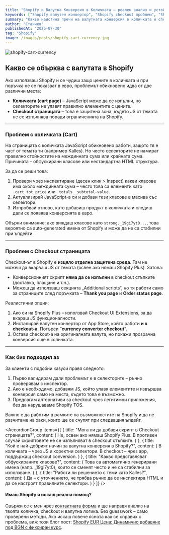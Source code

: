 ```yaml
---
title: "Shopify и Валутна Конверсия в Количката – реален анализ и устойчиво решение"
keywords: ["Shopify валутен конвертор", "Shopify checkout проблем", "Shopify subtotal EUR", "Shopify обфускирани класове", "Shopify JS checkout"]
summary: "Какво наистина пречи на валутната конверсия в количката и checkout-а в Shopify – практически съвети от опит с Kalles и други теми."
author: "Станчев"
publishedAt: "2025-07-30"
tag: "Shopify"
image: /images/posts/shopify-cart-currency.jpg
---
```


![shopify-cart-currency](/images/posts/shopify-cart-currency.jpg)

<Feedback
  title="Важно за Shopify"
  description="Ако имаш проблем с липсваща конверсия в EUR в количката или checkout-а, виж как подхождам към анализа и решението."
/>

<h2 id="shopify-valutna-konversia">Какво се обърква с валутата в Shopify</h2>

<p>Ако използваш Shopify и се чудиш защо цените в количката и при поръчка не се показват в евро, проблемът обикновено идва от две различни места:</p>

<ul>
  <li><strong>Количката (cart page)</strong> – JavaScript може да се изпълни, но селекторите не улавят правилно елементите с цените.</li>
  <li><strong>Checkout страницата</strong> – това е защитена зона, където JS от темата не се изпълнява поради ограниченията на Shopify.</li>
</ul>

---

<h3 id="cart-problem">Проблем с количката (Cart)</h3>

<p>На страницата с количката JavaScript обикновено работи, защото тя е част от темата ти (например Kalles). Но често селекторите не намират правилно стойностите на междинната сума или крайната сума. Причината – обфускирани класове или нестандартна HTML структура.</p>

<p>За да се реши това:</p>

<ol>
  <li>Провери чрез инспектиране (десен клик > Inspect) какви класове има около междинната сума – често това са елементи като <code>.cart_tot_price</code> или <code>.totals__subtotal-value</code>.</li>
  <li>Актуализирай JavaScript-а си и добави тези класове в масива със селектори.</li>
  <li>Изпробвай отново, като добавиш продукт в количката и следиш дали се появява конверсията в евро.</li>
</ol>

<p>Обърни внимание: ако виждаш класове като <code>strong._19gi7yt0...</code>, това вероятно са auto-generated имена от Shopify и може да не са стабилни при ъпдейти.</p>

---

<h3 id="checkout-problem">Проблем с Checkout страницата</h3>

<p>Checkout-ът в Shopify е <strong>изцяло отделна защитена среда</strong>. Там не можеш да вкарваш JS от темата (освен ако нямаш Shopify Plus). Затова:</p>

<ul>
  <li>Конверсионният скрипт <strong>няма да се изпълни</strong> в checkout стъпките (доставка, плащане и т.н.).</li>
  <li>Можеш да използваш секцията „Additional scripts“, но тя работи само за страниците след поръчката – <strong>Thank you page</strong> и <strong>Order status page</strong>.</li>
</ul>

<p>Реалистични опции:</p>

<ol>
  <li>Ако си на Shopify Plus – използвай Checkout UI Extensions, за да вкараш JS функционалности.</li>
  <li>Инсталирай валутен конвертор от App Store, който работи <strong>и в checkout-а</strong>. Потърси “<strong>currency converter checkout</strong>”.</li>
  <li>Остави checkout-а на оригиналната валута, но покажи прозрачна конверсия още в количката.</li>
</ol>

---

<h3 id="praktika">Как бих подходил аз</h3>

<p>За клиенти с подобни казуси правя следното:</p>

<ol>
  <li>Първо валидирам дали проблемът е в селекторите – ръчно проверявам с инспектор.</li>
  <li>Ако е необходимо, добавям JS, който улавя елементите и извършва конверсия само на места, където това е възможно.</li>
  <li>Предлагам алтернативи за checkout чрез легитимни приложения, без да нарушаваме Shopify TOS.</li>
</ol>

<p>Важно е да работим в рамките на възможностите на Shopify и да не разчитаме на хаки, които ще се счупят при следващия ъпдейт.</p>

<AccordionGroup
  items={[
    {
      title: "Мога ли да добавя скрипт в Checkout страницата?",
      content: (
        <Text onBackground="neutral-weak">
          Не, освен ако нямаш Shopify Plus. В противен случай скриптовете не се изпълняват в checkout стъпките.
        </Text>
      )
    },
    {
      title: "Кой е най-добрият начин за валутна конверсия в Shopify?",
      content: (
        <Text onBackground="neutral-weak">
          В количката – чрез JS и коректни селектори. В checkout – чрез app, поддържащ checkout conversion.
        </Text>
      )
    },
    {
      title: "Какво представляват обфускираните класове?",
      content: (
        <Text onBackground="neutral-weak">
          Това са автоматично генерирани имена (напр. _19gi7yt0), които се сменят често и не са стабилни за използване.
        </Text>
      )
    },
    {
      title: "Работи ли решението с теми като Kalles?",
      content: (
        <Text onBackground="neutral-weak">
          Да – с уточнението, че трябва ръчно да се инспектира HTML и да се настроят правилните селектори.
        </Text>
      )
    }
  ]}
/>

<h4 id="kontakt">Имаш Shopify и искаш реална помощ?</h4>

<p>
Свържи се с мен чрез <a href="https://stanchev.bg/kontakti" rel="noopener">контактната форма</a> и ще направя анализ на твоята количка, checkout и валутна логика. Без guesswork – само проверени методи.
Ако искаш повече яснота как се справих с проблема, виж този блог пост: <a href="https://stanchev.bg/seo-proekti/shopify-euro-price-tag" rel="noopener">Shopify EUR Цена: Динамично добавяне под BGN с фиксиран курс</a>.
</p>
